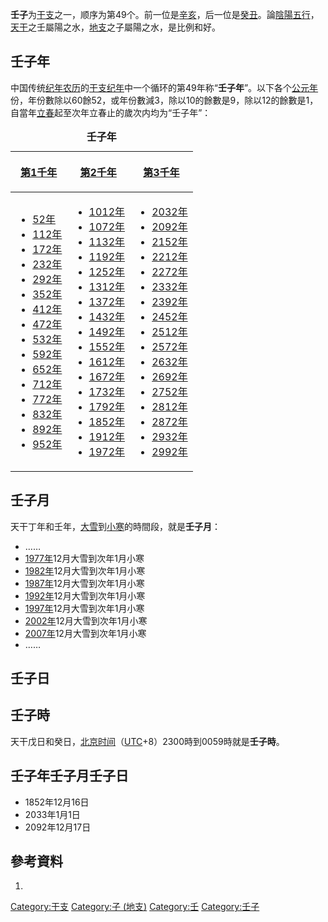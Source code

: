 {{Ganzhi-1}}

'''壬子'''为[[干支|干支]]之一，顺序为第49个。前一位是[[辛亥|辛亥]]，后一位是[[癸丑|癸丑]]。論[[陰陽|陰陽]][[五行|五行]]，[[天干|天干]]之壬屬陽之水，[[地支|地支]]之子屬陽之水，是比例和好。

==壬子年==
中国传统[[纪年|纪年]][[农历|农历]]的[[干支纪年|干支纪年]]中一个循环的第49年称“'''壬子年'''”。以下各个[[公元|公元]][[年|年]]份，年份數除以60餘52，或年份數減3，除以10的餘數是9，除以12的餘數是1，自當年[[立春|立春]]起至次年立春止的歲次内均为“壬子年”：

{| class="wikitable"
|+'''壬子年'''
|-
![[第1千年|第1千年]]!![[第2千年|第2千年]]!![[第3千年|第3千年]]
|-
|
*[[52年|52年]]
*[[112年|112年]]
*[[172年|172年]]
*[[232年|232年]]
*[[292年|292年]]
*[[352年|352年]]
*[[412年|412年]]
*[[472年|472年]]
*[[532年|532年]]
*[[592年|592年]]
*[[652年|652年]]
*[[712年|712年]]
*[[772年|772年]]
*[[832年|832年]]
*[[892年|892年]]
*[[952年|952年]]
|
*[[1012年|1012年]]
*[[1072年|1072年]]
*[[1132年|1132年]]
*[[1192年|1192年]]
*[[1252年|1252年]]
*[[1312年|1312年]]
*[[1372年|1372年]]
*[[1432年|1432年]]
*[[1492年|1492年]]
*[[1552年|1552年]]
*[[1612年|1612年]]
*[[1672年|1672年]]
*[[1732年|1732年]]
*[[1792年|1792年]]
*[[1852年|1852年]]
*[[1912年|1912年]]
*[[1972年|1972年]]
|
*[[2032年|2032年]]
*[[2092年|2092年]]
*[[2152年|2152年]]
*[[2212年|2212年]]
*[[2272年|2272年]]
*[[2332年|2332年]]
*[[2392年|2392年]]
*[[2452年|2452年]]
*[[2512年|2512年]]
*[[2572年|2572年]]
*[[2632年|2632年]]
*[[2692年|2692年]]
*[[2752年|2752年]]
*[[2812年|2812年]]
*[[2872年|2872年]]
*[[2932年|2932年]]
*[[2992年|2992年]]
|}

==壬子月==
天干丁年和壬年，[[大雪|大雪]]到[[小寒|小寒]]的時間段，就是'''壬子月'''：

*……
*[[1977年|1977年]]12月大雪到次年1月小寒
*[[1982年|1982年]]12月大雪到次年1月小寒
*[[1987年|1987年]]12月大雪到次年1月小寒
*[[1992年|1992年]]12月大雪到次年1月小寒
*[[1997年|1997年]]12月大雪到次年1月小寒
*[[2002年|2002年]]12月大雪到次年1月小寒
*[[2007年|2007年]]12月大雪到次年1月小寒
*……

==壬子日==
{{平年干支紀日	
|J101=	42年、122年、202年、282年、362年、442年、522年、602年、682年、762年、842年、922年、1002年、1082年、1162年、1242年、1322年、1402年、1482年、1562年、……
|J102=	19年、99年、179年、259年、339年、419年、499年、579年、659年、739年、819年、899年、979年、1059年、1139年、1219年、1299年、1379年、1459年、1539年、1619年、……
|J103=	53年、133年、213年、293年、373年、453年、533年、613年、693年、773年、853年、933年、1013年、1093年、1173年、1253年、1333年、1413年、1493年、1573年、……
|J104=	30年、110年、190年、270年、350年、430年、510年、590年、670年、750年、830年、910年、990年、1070年、1150年、1230年、1310年、1390年、1470年、1550年、……
|J105=	7年、87年、167年、247年、327年、407年、487年、567年、647年、727年、807年、887年、967年、1047年、1127年、1207年、1287年、1367年、1447年、1527年、1607年、……
|J106=	41年、121年、201年、281年、361年、441年、521年、601年、681年、761年、841年、921年、1001年、1081年、1161年、1241年、1321年、1401年、1481年、1561年、……
|J107=	18年、98年、178年、258年、338年、418年、498年、578年、658年、738年、818年、898年、978年、1058年、1138年、1218年、1298年、1378年、1458年、1538年、1618年、……
|J108=	75年、155年、235年、315年、395年、475年、555年、635年、715年、795年、875年、955年、1035年、1115年、1195年、1275年、1355年、1435年、1515年、1595年、……
|J109=	29年、109年、189年、269年、349年、429年、509年、589年、669年、749年、829年、909年、989年、1069年、1149年、1229年、1309年、1389年、1469年、1549年、……
|J110=	6年、86年、166年、246年、326年、406年、486年、566年、646年、726年、806年、886年、966年、1046年、1126年、1206年、1286年、1366年、1446年、1526年、1606年、……
|J111=	63年、143年、223年、303年、383年、463年、543年、623年、703年、783年、863年、943年、1023年、1103年、1183年、1263年、1343年、1423年、1503年、1583年、……
|J112=	17年、97年、177年、257年、337年、417年、497年、577年、657年、737年、817年、897年、977年、1057年、1137年、1217年、1297年、1377年、1457年、1537年、1617年、……
|J113=	74年、154年、234年、314年、394年、474年、554年、634年、714年、794年、874年、954年、1034年、1114年、1194年、1274年、1354年、1434年、1514年、1594年、……
|J114=	51年、131年、211年、291年、371年、451年、531年、611年、691年、771年、851年、931年、1011年、1091年、1171年、1251年、1331年、1411年、1491年、1571年、……
|J115=	5年、85年、165年、245年、325年、405年、485年、565年、645年、725年、805年、885年、965年、1045年、1125年、1205年、1285年、1365年、1445年、1525年、1605年、……
|J116=	62年、142年、222年、302年、382年、462年、542年、622年、702年、782年、862年、942年、1022年、1102年、1182年、1262年、1342年、1422年、1502年、1582年、……
|J117=	39年、119年、199年、279年、359年、439年、519年、599年、679年、759年、839年、919年、999年、1079年、1159年、1239年、1319年、1399年、1479年、1559年、……
|J118=	73年、153年、233年、313年、393年、473年、553年、633年、713年、793年、873年、953年、1033年、1113年、1193年、1273年、1353年、1433年、1513年、1593年、……
|J119=	50年、130年、210年、290年、370年、450年、530年、610年、690年、770年、850年、930年、1010年、1090年、1170年、1250年、1330年、1410年、1490年、1570年、……
|J120=	27年、107年、187年、267年、347年、427年、507年、587年、667年、747年、827年、907年、987年、1067年、1147年、1227年、1307年、1387年、1467年、1547年、……
|J121=	61年、141年、221年、301年、381年、461年、541年、621年、701年、781年、861年、941年、1021年、1101年、1181年、1261年、1341年、1421年、1501年、1581年、……
|J122=	38年、118年、198年、278年、358年、438年、518年、598年、678年、758年、838年、918年、998年、1078年、1158年、1238年、1318年、1398年、1478年、1558年、……
|J123=	15年、95年、175年、255年、335年、415年、495年、575年、655年、735年、815年、895年、975年、1055年、1135年、1215年、1295年、1375年、1455年、1535年、1615年、……
|J124=	49年、129年、209年、289年、369年、449年、529年、609年、689年、769年、849年、929年、1009年、1089年、1169年、1249年、1329年、1409年、1489年、1569年、……
|J125=	26年、106年、186年、266年、346年、426年、506年、586年、666年、746年、826年、906年、986年、1066年、1146年、1226年、1306年、1386年、1466年、1546年、……
|J126=	83年、163年、243年、323年、403年、483年、563年、643年、723年、803年、883年、963年、1043年、1123年、1203年、1283年、1363年、1443年、1523年、1603年、……
|J127=	37年、117年、197年、277年、357年、437年、517年、597年、677年、757年、837年、917年、997年、1077年、1157年、1237年、1317年、1397年、1477年、1557年、……
|J128=	14年、94年、174年、254年、334年、414年、494年、574年、654年、734年、814年、894年、974年、1054年、1134年、1214年、1294年、1374年、1454年、1534年、1614年、……
|J129=	71年、151年、231年、311年、391年、471年、551年、631年、711年、791年、871年、951年、1031年、1111年、1191年、1271年、1351年、1431年、1511年、1591年、……
|J130=	25年、105年、185年、265年、345年、425年、505年、585年、665年、745年、825年、905年、985年、1065年、1145年、1225年、1305年、1385年、1465年、1545年、……
|J131=	82年、162年、242年、322年、402年、482年、562年、642年、722年、802年、882年、962年、1042年、1122年、1202年、1282年、1362年、1442年、1522年、1602年、……
|J201=	59年、139年、219年、299年、379年、459年、539年、619年、699年、779年、859年、939年、1019年、1099年、1179年、1259年、1339年、1419年、1499年、1579年、……
|J202=	13年、93年、173年、253年、333年、413年、493年、573年、653年、733年、813年、893年、973年、1053年、1133年、1213年、1293年、1373年、1453年、1533年、1613年、……
|J203=	70年、150年、230年、310年、390年、470年、550年、630年、710年、790年、870年、950年、1030年、1110年、1190年、1270年、1350年、1430年、1510年、1590年、……
|J204=	47年、127年、207年、287年、367年、447年、527年、607年、687年、767年、847年、927年、1007年、1087年、1167年、1247年、1327年、1407年、1487年、1567年、……
|J205=	81年、161年、241年、321年、401年、481年、561年、641年、721年、801年、881年、961年、1041年、1121年、1201年、1281年、1361年、1441年、1521年、1601年、……
|J206=	58年、138年、218年、298年、378年、458年、538年、618年、698年、778年、858年、938年、1018年、1098年、1178年、1258年、1338年、1418年、1498年、1578年、……
|J207=	35年、115年、195年、275年、355年、435年、515年、595年、675年、755年、835年、915年、995年、1075年、1155年、1235年、1315年、1395年、1475年、1555年、……
|J208=	69年、149年、229年、309年、389年、469年、549年、629年、709年、789年、869年、949年、1029年、1109年、1189年、1269年、1349年、1429年、1509年、1589年、……
|J209=	46年、126年、206年、286年、366年、446年、526年、606年、686年、766年、846年、926年、1006年、1086年、1166年、1246年、1326年、1406年、1486年、1566年、……
|J210=	23年、103年、183年、263年、343年、423年、503年、583年、663年、743年、823年、903年、983年、1063年、1143年、1223年、1303年、1383年、1463年、1543年、1623年、……
|J211=	57年、137年、217年、297年、377年、457年、537年、617年、697年、777年、857年、937年、1017年、1097年、1177年、1257年、1337年、1417年、1497年、1577年、……
|J212=	34年、114年、194年、274年、354年、434年、514年、594年、674年、754年、834年、914年、994年、1074年、1154年、1234年、1314年、1394年、1474年、1554年、……
|J213=	11年、91年、171年、251年、331年、411年、491年、571年、651年、731年、811年、891年、971年、1051年、1131年、1211年、1291年、1371年、1451年、1531年、1611年、……
|J214=	45年、125年、205年、285年、365年、445年、525年、605年、685年、765年、845年、925年、1005年、1085年、1165年、1245年、1325年、1405年、1485年、1565年、……
|J215=	22年、102年、182年、262年、342年、422年、502年、582年、662年、742年、822年、902年、982年、1062年、1142年、1222年、1302年、1382年、1462年、1542年、1622年、……
|J216=	79年、159年、239年、319年、399年、479年、559年、639年、719年、799年、879年、959年、1039年、1119年、1199年、1279年、1359年、1439年、1519年、1599年、……
|J217=	33年、113年、193年、273年、353年、433年、513年、593年、673年、753年、833年、913年、993年、1073年、1153年、1233年、1313年、1393年、1473年、1553年、……
|J218=	10年、90年、170年、250年、330年、410年、490年、570年、650年、730年、810年、890年、970年、1050年、1130年、1210年、1290年、1370年、1450年、1530年、1610年、……
|J219=	67年、147年、227年、307年、387年、467年、547年、627年、707年、787年、867年、947年、1027年、1107年、1187年、1267年、1347年、1427年、1507年、1587年、……
|J220=	21年、101年、181年、261年、341年、421年、501年、581年、661年、741年、821年、901年、981年、1061年、1141年、1221年、1301年、1381年、1461年、1541年、1621年、……
|J221=	78年、158年、238年、318年、398年、478年、558年、638年、718年、798年、878年、958年、1038年、1118年、1198年、1278年、1358年、1438年、1518年、1598年、……
|J222=	55年、135年、215年、295年、375年、455年、535年、615年、695年、775年、855年、935年、1015年、1095年、1175年、1255年、1335年、1415年、1495年、1575年、……
|J223=	9年、89年、169年、249年、329年、409年、489年、569年、649年、729年、809年、889年、969年、1049年、1129年、1209年、1289年、1369年、1449年、1529年、1609年、……
|J224=	66年、146年、226年、306年、386年、466年、546年、626年、706年、786年、866年、946年、1026年、1106年、1186年、1266年、1346年、1426年、1506年、1586年、……
|J225=	43年、123年、203年、283年、363年、443年、523年、603年、683年、763年、843年、923年、1003年、1083年、1163年、1243年、1323年、1403年、1483年、1563年、……
|J226=	77年、157年、237年、317年、397年、477年、557年、637年、717年、797年、877年、957年、1037年、1117年、1197年、1277年、1357年、1437年、1517年、1597年、……
|J227=	54年、134年、214年、294年、374年、454年、534年、614年、694年、774年、854年、934年、1014年、1094年、1174年、1254年、1334年、1414年、1494年、1574年、……
|J228=	31年、111年、191年、271年、351年、431年、511年、591年、671年、751年、831年、911年、991年、1071年、1151年、1231年、1311年、1391年、1471年、1551年、……
|J301=	65年、145年、225年、305年、385年、465年、545年、625年、705年、785年、865年、945年、1025年、1105年、1185年、1265年、1345年、1425年、1505年、1585年、……
|G101=	1621年、1747年、1850年、1953年、2033年
|G102=	1598年、1678年、1701年、1781年、1827年、1930年、2010年、2090年
|G103=	1655年、1758年、1861年、1907年、1987年、2067年
|G104=	1609年、1689年、1735年、1838年、1941年、2021年
|G105=	1586年、1666年、1769年、1815年、1895年、1918年、1998年、2078年
|G106=	1643年、1746年、1849年、1975年、2055年
|G107=	1597年、1677年、1700年、1723年、1826年、1929年、2009年、2089年
|G108=	1654年、1757年、1803年、1883年、1906年、1986年、2066年
|G109=	1631年、1734年、1837年、1963年、2043年
|G110=	1585年、1665年、1711年、1791年、1814年、1894年、1917年、1997年、2077年、2100年
|G111=	1642年、1745年、1871年、1974年、2054年
|G112=	1619年、1699年、1722年、1825年、1951年、2031年
|G113=	1653年、1779年、1802年、1882年、1905年、1985年、2065年
|G114=	1630年、1733年、1859年、1962年、2042年
|G115=	1607年、1687年、1710年、1790年、1813年、1893年、1939年、2019年、2099年
|G116=	1641年、1767年、1870年、1973年、2053年
|G117=	1618年、1698年、1721年、1847年、1950年、2030年
|G118=	1595年、1675年、1778年、1801年、1881年、1927年、2007年、2087年
|G119=	1629年、1755年、1858年、1961年、2041年
|G120=	1606年、1686年、1709年、1789年、1835年、1938年、2018年、2098年
|G121=	1583年、1663年、1766年、1869年、1915年、1995年、2075年
|G122=	1617年、1697年、1743年、1846年、1949年、2029年
|G123=	1594年、1674年、1777年、1800年、1823年、1926年、2006年、2086年
|G124=	1651年、1754年、1857年、1903年、1983年、2063年
|G125=	1605年、1685年、1731年、1834年、1937年、2017年、2097年
|G126=	1582年、1662年、1765年、1811年、1891年、1914年、1994年、2074年
|G127=	1639年、1742年、1845年、1971年、2051年
|G128=	1593年、1673年、1719年、1799年、1822年、1925年、2005年、2085年
|G129=	1650年、1753年、1879年、1902年、1982年、2062年
|G130=	1627年、1730年、1833年、1959年、2039年
|G131=	1661年、1707年、1787年、1810年、1890年、1913年、1993年、2073年
|G201=	1638年、1741年、1867年、1970年、2050年
|G202=	1615年、1695年、1718年、1798年、1821年、1947年、2027年
|G203=	1649年、1775年、1878年、1901年、1981年、2061年
|G204=	1626年、1729年、1855年、1958年、2038年
|G205=	1603年、1683年、1706年、1786年、1809年、1889年、1935年、2015年、2095年
|G206=	1637年、1763年、1866年、1969年、2049年
|G207=	1614年、1694年、1717年、1797年、1843年、1946年、2026年
|G208=	1591年、1671年、1774年、1877年、1900年、1923年、2003年、2083年
|G209=	1625年、1751年、1854年、1957年、2037年
|G210=	1602年、1682年、1705年、1785年、1831年、1934年、2014年、2094年
|G211=	1659年、1762年、1865年、1911年、1991年、2071年
|G212=	1613年、1693年、1739年、1842年、1945年、2025年
|G213=	1590年、1670年、1773年、1819年、1899年、1922年、2002年、2082年
|G214=	1647年、1750年、1853年、1979年、2059年
|G215=	1601年、1681年、1727年、1830年、1933年、2013年、2093年
|G216=	1658年、1761年、1807年、1887年、1910年、1990年、2070年
|G217=	1635年、1738年、1841年、1967年、2047年
|G218=	1589年、1669年、1715年、1795年、1818年、1898年、1921年、2001年、2081年
|G219=	1646年、1749年、1875年、1978年、2058年
|G220=	1623年、1726年、1829年、1955年、2035年
|G221=	1657年、1703年、1783年、1806年、1886年、1909年、1989年、2069年
|G222=	1634年、1737年、1863年、1966年、2046年
|G223=	1611年、1691年、1714年、1794年、1817年、1897年、1943年、2023年
|G224=	1645年、1771年、1874年、1977年、2057年
|G225=	1622年、1725年、1851年、1954年、2034年
|G226=	1599年、1679年、1702年、1782年、1805年、1885年、1931年、2011年、2091年
|G227=	1633年、1759年、1862年、1965年、2045年
|G228=	1610年、1690年、1713年、1793年、1839年、1942年、2022年
|G301=	1587年、1667年、1770年、1873年、1919年、1999年、2079年
}}	
	
{{閏年干支紀日	
|J101=	無
|J102=	無
|J103=	76年、156年、236年、316年、396年、476年、556年、636年、716年、796年、876年、956年、1036年、1116年、1196年、1276年、1356年、1436年、1516年、1596年、……
|J104=	無
|J105=	無
|J106=	64年、144年、224年、304年、384年、464年、544年、624年、704年、784年、864年、944年、1024年、1104年、1184年、1264年、1344年、1424年、1504年、1584年、……
|J107=	無
|J108=	無
|J109=	52年、132年、212年、292年、372年、452年、532年、612年、692年、772年、852年、932年、1012年、1092年、1172年、1252年、1332年、1412年、1492年、1572年、……
|J110=	無
|J111=	無
|J112=	40年、120年、200年、280年、360年、440年、520年、600年、680年、760年、840年、920年、1000年、1080年、1160年、1240年、1320年、1400年、1480年、1560年、……
|J113=	無
|J114=	無
|J115=	28年、108年、188年、268年、348年、428年、508年、588年、668年、748年、828年、908年、988年、1068年、1148年、1228年、1308年、1388年、1468年、1548年、……
|J116=	無
|J117=	無
|J118=	16年、96年、176年、256年、336年、416年、496年、576年、656年、736年、816年、896年、976年、1056年、1136年、1216年、1296年、1376年、1456年、1536年、……
|J119=	無
|J120=	無
|J121=	84年、164年、244年、324年、404年、484年、564年、644年、724年、804年、884年、964年、1044年、1124年、1204年、1284年、1364年、1444年、1524年、1604年、……
|J122=	無
|J123=	無
|J124=	72年、152年、232年、312年、392年、472年、552年、632年、712年、792年、872年、952年、1032年、1112年、1192年、1272年、1352年、1432年、1512年、1592年、……
|J125=	無
|J126=	無
|J127=	60年、140年、220年、300年、380年、460年、540年、620年、700年、780年、860年、940年、1020年、1100年、1180年、1260年、1340年、1420年、1500年、1580年、……
|J128=	無
|J129=	無
|J130=	48年、128年、208年、288年、368年、448年、528年、608年、688年、768年、848年、928年、1008年、1088年、1168年、1248年、1328年、1408年、1488年、1568年、……
|J131=	無
|J201=	無
|J202=	36年、116年、196年、276年、356年、436年、516年、596年、676年、756年、836年、916年、996年、1076年、1156年、1236年、1316年、1396年、1476年、1556年、……
|J203=	無
|J204=	無
|J205=	24年、104年、184年、264年、344年、424年、504年、584年、664年、744年、824年、904年、984年、1064年、1144年、1224年、1304年、1384年、1464年、1544年、……
|J206=	無
|J207=	無
|J208=	12年、92年、172年、252年、332年、412年、492年、572年、652年、732年、812年、892年、972年、1052年、1132年、1212年、1292年、1372年、1452年、1532年、……
|J209=	無
|J210=	無
|J211=	80年、160年、240年、320年、400年、480年、560年、640年、720年、800年、880年、960年、1040年、1120年、1200年、1280年、1360年、1440年、1520年、1600年、……
|J212=	無
|J213=	無
|J214=	68年、148年、228年、308年、388年、468年、548年、628年、708年、788年、868年、948年、1028年、1108年、1188年、1268年、1348年、1428年、1508年、1588年、……
|J215=	無
|J216=	無
|J217=	56年、136年、216年、296年、376年、456年、536年、616年、696年、776年、856年、936年、1016年、1096年、1176年、1256年、1336年、1416年、1496年、1576年、……
|J218=	無
|J219=	無
|J220=	44年、124年、204年、284年、364年、444年、524年、604年、684年、764年、844年、924年、1004年、1084年、1164年、1244年、1324年、1404年、1484年、1564年、……
|J221=	無
|J222=	無
|J223=	32年、112年、192年、272年、352年、432年、512年、592年、672年、752年、832年、912年、992年、1072年、1152年、1232年、1312年、1392年、1472年、1552年、……
|J224=	無
|J225=	無
|J226=	20年、100年、180年、260年、340年、420年、500年、580年、660年、740年、820年、900年、980年、1060年、1140年、1220年、1300年、1380年、1460年、1540年、……
|J227=	無
|J228=	無
|J229=	8年、88年、168年、248年、328年、408年、488年、568年、648年、728年、808年、888年、968年、1048年、1128年、1208年、1288年、1368年、1448年、1528年、……
|G101=	1644年、1976年、2056年
|G102=	1724年
|G103=	1804年、1884年、2064年
|G104=	1632年、1964年、2044年
|G105=	1712年、1792年
|G106=	1872年
|G107=	1620年、1952年、2032年
|G108=	1780年
|G109=	1860年
|G110=	1608年、1688年、1940年、2020年
|G111=	1768年
|G112=	1848年
|G113=	1596年、1676年、1928年、2008年、2088年
|G114=	1756年
|G115=	1836年
|G116=	1584年、1664年、1916年、1996年、2076年
|G117=	1744年
|G118=	1824年
|G119=	1652年、1904年、1984年、2064年
|G120=	1732年
|G121=	1812年、1892年、2072年
|G122=	1640年、1972年、2052年
|G123=	1720年
|G124=	1880年
|G125=	1628年、1960年、2040年
|G126=	1708年、1788年
|G127=	1868年
|G128=	1616年、1696年、1948年、2028年
|G129=	1776年
|G130=	1856年
|G131=	1604年、1684年、1936年、2016年、2096年
|G201=	1764年
|G202=	1844年
|G203=	1592年、1672年、1924年、2004年、2084年
|G204=	1752年
|G205=	1832年
|G206=	1660年、1912年、1992年、2072年
|G207=	1740年
|G208=	1820年
|G209=	1648年、1980年、2060年
|G210=	1728年
|G211=	1808年、1888年、2068年
|G212=	1636年、1968年、2048年
|G213=	1716年、1796年
|G214=	1876年
|G215=	1624年、1956年、2036年
|G216=	1704年、1784年
|G217=	1864年
|G218=	1612年、1692年、1944年、2024年
|G219=	1772年
|G220=	1852年
|G221=	1600年、1680年、1932年、2012年、2092年
|G222=	1760年
|G223=	1840年
|G224=	1588年、1668年、1920年、2000年、2080年
|G225=	1748年
|G226=	1828年
|G227=	1656年、1908年、1988年、2068年
|G228=	1736年
|G229=	1816年、1896年
}}

==壬子時==
天干戊日和癸日，[[北京时间|北京时间]]（[[协调世界时|UTC]]+8）2300時到0059時就是'''壬子時'''。

==壬子年壬子月壬子日==
*1852年12月16日
*2033年1月1日
*2092年12月17日

==參考資料==
#{{中西曆轉換}}

[[Category:干支|Category:干支]]
[[Category:子_(地支)|Category:子 (地支)]]
[[Category:壬|Category:壬]]
[[Category:壬子|Category:壬子]]